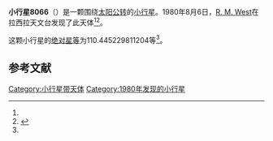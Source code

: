 {{Infobox planet
| bgcolour = #FFFFC0
| name = 8066 Poldimeri
| symbol = 
| image = 
| caption = 
| discovery = yes
| discovery_ref = 
| discoverer = [[R._M._West|R. M. West]]
| discovery_site = [[拉西拉天文台|拉西拉天文台]] 
| discovered = 1980年8月6日
| designations = yes
| mp_name = 
| named_after = 
| alt_names = 1980 PB2/ 1969 TE6 / 1986 TL3
| mp_category = [[主带小行星|主带小行星]]
| orbit_ref = <ref name="a">[http://ssd.jpl.nasa.gov/sbdb.cgi?sstr=8066 8066 Poldimeri] {{Wayback|url=http://ssd.jpl.nasa.gov/sbdb.cgi?sstr=8066 |date=20201124030444 }}，小行星數據庫瀏覽器（JPL Small-Body Database Browser）－[[美国国家航空航天局|美国国家航空航天局]]喷气推进实验室</ref>
| epoch = 2456400.5 (2013年4月18日更新)
| aphelion = {{convert|3.499887236776956|AU|km|3|abbr=on|lk=out}}
| perihelion = {{convert|2.872154139648324|AU|km|3|abbr=on}}
| semimajor = {{convert|3.18602068821264|AU|km|3|abbr=on}}
| eccentricity = 0.098513657
| period = 2077.166521 [[日|日]]<br />5.69[[儒略年|儒略年]]
| avg_speed = 
| inclination = 10.51071907547512
| asc_node = 189.9725185469335
| mean_anomaly = 
| arg_peri = 110.445229811204
| satellites = 
| physical_characteristics = yes
| dimensions = 
| mass = 
| density = 
| surface_grav = 
| escape_velocity = 
| sidereal_day = 
| axial_tilt = 
| pole_ecliptic_lat = 
| pole_ecliptic_lon = 
| albedo = 
| temperatures= 
| temp_name1 = 
| mean_temp_1 = 
| max_temp_1 = 
| temp_name2 = 
| max_temp_2 = 
| spectral_type = 
| abs_magnitude = 110.445229811204
}}

'''小行星8066'''（{{lang-en|8066 Poldimeri}}）是一颗围绕[[太阳|太阳]][[公转|公转]]的[[小行星|小行星]]。1980年8月6日，[[R._M._West|R. M. West]]在拉西拉天文台发现了此天体<ref name="a" /><ref>{{cite news|title=小行星列表|url=http://cfa-www.harvard.edu/iau/lists/NumberedMPs.txt|accessdate=2013-07-08|newspaper=哈佛大学|archive-date=2008-05-17|archive-url=https://web.archive.org/web/20080517010638/http://cfa-www.harvard.edu/iau/lists/NumberedMPs.txt|dead-url=no}}</ref>。

这颗小行星的[[绝对星等|绝对星等]]为110.445229811204等<ref name="a" />。

==参考文献==
{{reflist}}
{{Minor Planet Number|[[小行星8065|小行星8065]]|[[小行星8067|小行星8067]]}}

{{小天体}}

[[Category:小行星带天体|Category:小行星带天体]]
[[Category:1980年发现的小行星|Category:1980年发现的小行星]]

{{asteroid-stub}}